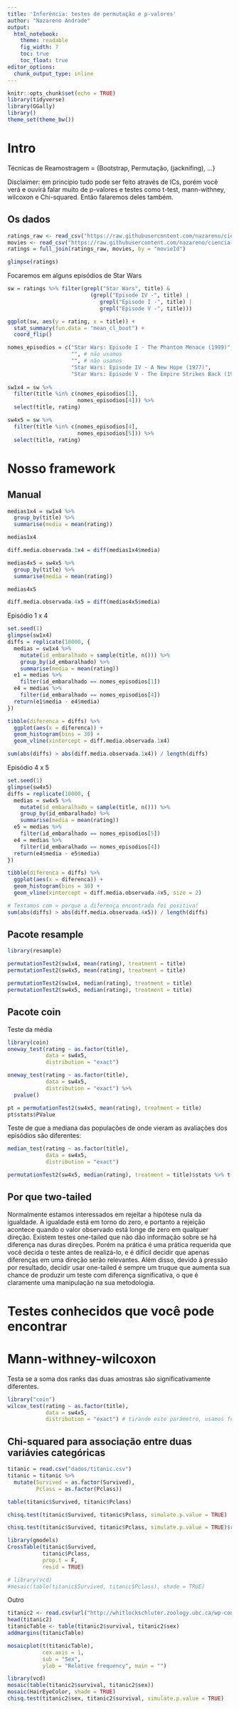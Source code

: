 ```yaml
---
title: 'Inferência: testes de permutação e p-valores'
author: "Nazareno Andrade"
output: 
  html_notebook:
    theme: readable
    fig_width: 7
    toc: true
    toc_float: true
editor_options: 
  chunk_output_type: inline
---
```


```r
knitr::opts_chunk$set(echo = TRUE)
library(tidyverse)
library(GGally)
library()
theme_set(theme_bw())
```

# Intro

Técnicas de Reamostragem = {Bootstrap, Permutação, (jacknifing), ...}

Disclaimer: em princípio tudo pode ser feito através de ICs, porém você verá e ouvirá falar muito de p-valores e testes como t-test, mann-withney, wilcoxon e Chi-squared. Então falaremos deles também. 

## Os dados

```r
ratings_raw <- read_csv("https://raw.githubusercontent.com/nazareno/ciencia-de-dados-1/master/4-Inferencia/dados/ml-latest-small/ratings.csv", col_types = "ccdi")
movies <- read_csv("https://raw.githubusercontent.com/nazareno/ciencia-de-dados-1/master/4-Inferencia/dados/ml-latest-small/movies.csv", col_types = "ccc")
ratings = full_join(ratings_raw, movies, by = "movieId")

glimpse(ratings)
```

Focaremos em alguns episódios de Star Wars

```r
sw = ratings %>% filter(grepl("Star Wars", title) & 
                          (grepl("Episode IV -", title) | 
                             grepl("Episode I -", title) | 
                             grepl("Episode V -", title)))

ggplot(sw, aes(y = rating, x = title)) + 
  stat_summary(fun.data = "mean_cl_boot") + 
  coord_flip()

nomes_episodios = c("Star Wars: Episode I - The Phantom Menace (1999)", 
                    "", # não usamos
                    "", # não usamos
                    "Star Wars: Episode IV - A New Hope (1977)", 
                    "Star Wars: Episode V - The Empire Strikes Back (1980)")
 
sw1x4 = sw %>% 
  filter(title %in% c(nomes_episodios[1], 
                      nomes_episodios[4])) %>% 
  select(title, rating)

sw4x5 = sw %>% 
  filter(title %in% c(nomes_episodios[4], 
                      nomes_episodios[5])) %>% 
  select(title, rating)
```


# Nosso framework

## Manual

```r
medias1x4 = sw1x4 %>% 
  group_by(title) %>% 
  summarise(media = mean(rating))

medias1x4

diff.media.observada.1x4 = diff(medias1x4$media)

medias4x5 = sw4x5 %>% 
  group_by(title) %>% 
  summarise(media = mean(rating))

medias4x5

diff.media.observada.4x5 = diff(medias4x5$media)
```

Episódio 1 x 4

```r
set.seed(1)
glimpse(sw1x4)
diffs = replicate(10000, {
  medias = sw1x4 %>% 
    mutate(id_embaralhado = sample(title, n())) %>% 
    group_by(id_embaralhado) %>% 
    summarise(media = mean(rating))
  e1 = medias %>% 
    filter(id_embaralhado == nomes_episodios[1])
  e4 = medias %>% 
    filter(id_embaralhado == nomes_episodios[4])
  return(e1$media - e4$media)
})

tibble(diferenca = diffs) %>% 
  ggplot(aes(x = diferenca)) + 
  geom_histogram(bins = 30) + 
  geom_vline(xintercept = diff.media.observada.1x4)

sum(abs(diffs) > abs(diff.media.observada.1x4)) / length(diffs)
```

Episódio 4 x 5

```r
set.seed(1)
glimpse(sw4x5)
diffs = replicate(10000, {
  medias = sw4x5 %>% 
    mutate(id_embaralhado = sample(title, n())) %>% 
    group_by(id_embaralhado) %>% 
    summarise(media = mean(rating))
  e5 = medias %>% 
    filter(id_embaralhado == nomes_episodios[5])
  e4 = medias %>% 
    filter(id_embaralhado == nomes_episodios[4])
  return(e4$media - e5$media)
})

tibble(diferenca = diffs) %>% 
  ggplot(aes(x = diferenca)) + 
  geom_histogram(bins = 30) + 
  geom_vline(xintercept = diff.media.observada.4x5, size = 2)

# Testamos com > porque a diferença encontrada foi positiva!
sum(abs(diffs) > abs(diff.media.observada.4x5)) / length(diffs)
```

 
## Pacote resample

```r
library(resample)

permutationTest2(sw1x4, mean(rating), treatment = title)
permutationTest2(sw4x5, mean(rating), treatment = title)

permutationTest2(sw1x4, median(rating), treatment = title)
permutationTest2(sw4x5, median(rating), treatment = title)
```

## Pacote coin

Teste da média

```r
library(coin)
oneway_test(rating ~ as.factor(title), 
            data = sw4x5, 
            distribution = "exact")

oneway_test(rating ~ as.factor(title), 
            data = sw4x5, 
            distribution = "exact") %>% 
  pvalue()

pt = permutationTest2(sw4x5, mean(rating), treatment = title)
pt$stats$PValue

```

Teste de que a mediana das populações de onde vieram as avaliações dos episódios são diferentes:

```r
median_test(rating ~ as.factor(title), 
            data = sw4x5, 
            distribution = "exact")

permutationTest2(sw4x5, median(rating), treatment = title)$stats %>% t()
```


## Por que two-tailed

Normalmente estamos interessados em rejeitar a hipótese nula da igualdade. A igualdade está em torno do zero, e portanto a rejeição acontece quando o valor observado está longe de zero em qualquer direção. Existem testes one-tailed que não dão informação sobre se há diferença nas duras direções. Porém na prática é uma prática requerida que você decida o teste antes de realizá-lo, e é difícil decidir que apenas diferenças em uma direção serão relevantes. Além disso, devido à pressão por resultado, decidir usar one-tailed é sempre um truque que aumenta sua chance de produzir um teste com diferença significativa, o que é claramente uma manipulação na sua metodologia.

# Testes conhecidos que você pode encontrar

# Mann-withney-wilcoxon

Testa se a soma dos ranks das duas amostras são significativamente diferentes.

```r
library("coin")
wilcox_test(rating ~ as.factor(title), 
            data = sw4x5, 
            distribution = "exact") # tirando este parâmetro, usamos fórmula fechada em lugar de permutação
```


## Chi-squared para associação entre duas variávies categóricas

```r
titanic = read.csv("dados/titanic.csv")
titanic = titanic %>% 
  mutate(Survived = as.factor(Survived), 
         Pclass = as.factor(Pclass))

table(titanic$Survived, titanic$Pclass)

chisq.test(titanic$Survived, titanic$Pclass, simulate.p.value = TRUE)

chisq.test(titanic$Survived, titanic$Pclass, simulate.p.value = TRUE)$resid

library(gmodels)
CrossTable(titanic$Survived, 
           titanic$Pclass, 
           prop.t = F,
           resid = TRUE)

# library(vcd)
#mosaic(table(titanic$Survived, titanic$Pclass), shade = TRUE)
```

Outro

```r
titanic2 <- read.csv(url("http://whitlockschluter.zoology.ubc.ca/wp-content/data/chapter09/chap09f1.1Titanic.csv"))
head(titanic2)
titanicTable <- table(titanic2$survival, titanic2$sex)
addmargins(titanicTable)

mosaicplot(t(titanicTable), 
           cex.axis = 1, 
           sub = "Sex", 
           ylab = "Relative frequency", main = "")

library(vcd)
mosaic(table(titanic2$survival, titanic2$sex))
mosaic(HairEyeColor, shade = TRUE)
chisq.test(titanic2$sex, titanic2$survival, simulate.p.value = TRUE)
```

